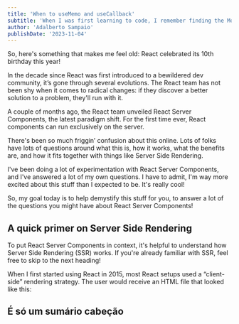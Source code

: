 ```yaml
---
title: 'When to useMemo and useCallback'
subtitle: 'When I was first learning to code, I remember finding the Modulo operator (%) extremely confusing.'
author: 'Adalberto Sampaio'
publishDate: '2023-11-04'
---
```


So, here's something that makes me feel old: React celebrated its 10th birthday this year!

In the decade since React was first introduced to a bewildered dev community, it’s gone through several evolutions. The React team has not been shy when it comes to radical changes: if they discover a better solution to a problem, they'll run with it.

A couple of months ago, the React team unveiled React Server Components, the latest paradigm shift. For the first time ever, React components can run exclusively on the server.

There's been so much friggin’ confusion about this online. Lots of folks have lots of questions around what this is, how it works, what the benefits are, and how it fits together with things like Server Side Rendering.

I've been doing a lot of experimentation with React Server Components, and I've answered a lot of my own questions. I have to admit, I'm way more excited about this stuff than I expected to be. It's really cool!

So, my goal today is to help demystify this stuff for you, to answer a lot of the questions you might have about React Server Components!

## A quick primer on Server Side Rendering

To put React Server Components in context, it's helpful to understand how Server Side Rendering (SSR) works. If you're already familiar with SSR, feel free to skip to the next heading!

When I first started using React in 2015, most React setups used a “client-side” rendering strategy. The user would receive an HTML file that looked like this:

## É só um sumário cabeção